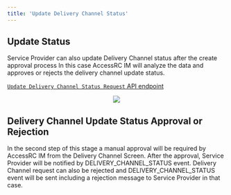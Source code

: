 ```yaml
---
title: 'Update Delivery Channel Status'
---
```


## Update Status

Service Provider can also update Delivery Channel status after the create approval process In this case AccessRC IM will analyze the data and approves or rejects the delivery channel update status.

[`Update Delivery Channel Status Request` API endpoint](../../api-reference/endpoint/delivery_channel_delete)

<p align="center">
  <img src="/images/delete-delivery-channel.svg" />
</p>

## Delivery Channel Update Status Approval or Rejection

In the second step of this stage a manual approval will be required by AccessRC IM from the Delivery Channel Screen. After the approval, Service Provider will be notified by DELIVERY_CHANNEL_STATUS event. Delivery Channel request can also be rejected and DELIVERY_CHANNEL_STATUS event will be sent including a rejection message to Service Provider in that case.

